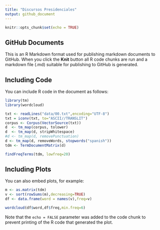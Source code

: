 ```yaml
---
title: "Discursos Presidenciales"
output: github_document
---
```


```r
knitr::opts_chunk$set(echo = TRUE)
```

## GitHub Documents

This is an R Markdown format used for publishing markdown documents to GitHub. When you click the **Knit** button all R code chunks are run and a markdown file (.md) suitable for publishing to GitHub is generated.

## Including Code

You can include R code in the document as follows:

```r
library(tm)
library(wordcloud)

txt <- readLines("data/00.txt",encoding="UTF-8")
txt = iconv(txt, to="ASCII//TRANSLIT")
corpus <- Corpus(VectorSource(txt))
d  <- tm_map(corpus, tolower)
d  <- tm_map(d, stripWhitespace)
#d <- tm_map(d, removePunctuation)
d <- tm_map(d, removeWords, stopwords("spanish"))
tdm <- TermDocumentMatrix(d)

findFreqTerms(tdm, lowfreq=20)

```

## Including Plots

You can also embed plots, for example:
```r
m <- as.matrix(tdm)
v <- sort(rowSums(m),decreasing=TRUE)
df <- data.frame(word = names(v),freq=v)
```


```r
wordcloud(df$word,df$freq,min.freq=6)
```

Note that the `echo = FALSE` parameter was added to the code chunk to prevent printing of the R code that generated the plot.


